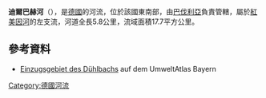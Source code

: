 {{Onesource|time=2020-11-13T13:06:50+00:00}}
{{Coord|49|58|44.5|N|11|31|33|E|display=title}}

'''迪爾巴赫河'''（{{lang-de|Dühlbach}}），是[[德國|德國]]的河流，位於該國東南部，由[[巴伐利亞|巴伐利亞]]負責管轄，屬於[[紅美因河|紅美因河]]的左支流，河道全長5.8公里，流域面積17.7平方公里。

==參考資料==
* [http://www.umweltatlas.bayern.de/mapapps/resources/apps/lfu_fgn_ftz/index.html?lang=de&layers=service_fgn_vt6%2Cservice_fgn_vt7&extent=4469099%2C4470189%2C5534453%2C5527362%2C31468&stateId=17bdaf7f-bbcd-406c-bdaf-7fbbcd906c70 Einzugsgebiet des Dühlbachs] auf dem UmweltAtlas Bayern

{{Germany-geo-stub}}
[[Category:德國河流|Category:德國河流]]